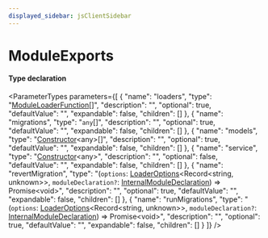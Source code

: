```yaml
---
displayed_sidebar: jsClientSidebar
---
```



# ModuleExports

#### Type declaration

<ParameterTypes parameters={[
  {
    "name": "loaders",
    "type": "[ModuleLoaderFunction](internal.internal-1.ModulesSdkTypes.ModuleLoaderFunction.mdx)[]",
    "description": "",
    "optional": true,
    "defaultValue": "",
    "expandable": false,
    "children": []
  },
  {
    "name": "migrations",
    "type": "`any`[]",
    "description": "",
    "optional": true,
    "defaultValue": "",
    "expandable": false,
    "children": []
  },
  {
    "name": "models",
    "type": "[Constructor](internal.internal-1.ModulesSdkTypes.Constructor.mdx)&#60;any&#62;[]",
    "description": "",
    "optional": true,
    "defaultValue": "",
    "expandable": false,
    "children": []
  },
  {
    "name": "service",
    "type": "[Constructor](internal.internal-1.ModulesSdkTypes.Constructor.mdx)&#60;any&#62;",
    "description": "",
    "optional": false,
    "defaultValue": "",
    "expandable": false,
    "children": []
  },
  {
    "name": "revertMigration",
    "type": "(`options`: [LoaderOptions](internal.internal-1.ModulesSdkTypes.LoaderOptions.mdx)&#60;Record&#60;string, unknown&#62;&#62;, `moduleDeclaration?`: [InternalModuleDeclaration](internal.internal-1.ModulesSdkTypes.InternalModuleDeclaration.mdx)) => Promise&#60;void&#62;",
    "description": "",
    "optional": true,
    "defaultValue": "",
    "expandable": false,
    "children": []
  },
  {
    "name": "runMigrations",
    "type": "(`options`: [LoaderOptions](internal.internal-1.ModulesSdkTypes.LoaderOptions.mdx)&#60;Record&#60;string, unknown&#62;&#62;, `moduleDeclaration?`: [InternalModuleDeclaration](internal.internal-1.ModulesSdkTypes.InternalModuleDeclaration.mdx)) => Promise&#60;void&#62;",
    "description": "",
    "optional": true,
    "defaultValue": "",
    "expandable": false,
    "children": []
  }
]} />
